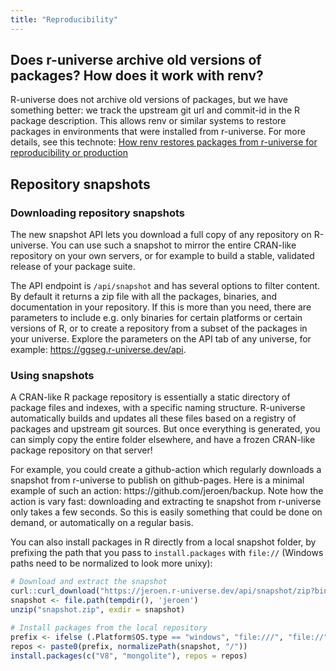 ```yaml
---
title: "Reproducibility"
---
```


## Does r-universe archive old versions of packages? How does it work with renv?

R-universe does not archive old versions of packages, but we have something better: we track the upstream git url and commit-id in the R package description. This allows renv or similar systems to restore packages in environments that were installed from r-universe. For more details, see this technote: [How renv restores packages from r-universe for reproducibility or production](https://ropensci.org/blog/2022/01/06/runiverse-renv/) 

## Repository snapshots

### Downloading repository snapshots

The new snapshot API lets you download a full copy of any repository on R-universe. 
You can use such a snapshot to mirror the entire CRAN-like repository on your own servers, or for example to build a stable, validated release of your package suite.

The API endpoint is `/api/snapshot` and has several options to filter content.
By default it returns a zip file with all the packages, binaries, and documentation in your repository. 
If this is more than you need, there are parameters to include e.g. only binaries for certain platforms or certain versions of R, or to create a repository from a subset of the packages in your universe. 
Explore the parameters on the API tab of any universe, for example: <https://ggseg.r-universe.dev/api>.


### Using snapshots

A CRAN-like R package repository is essentially a static directory of package files and indexes, with a specific naming structure. 
R-universe automatically builds and updates all these files based on a registry of packages and upstream git sources. 
But once everything is generated, you can simply copy the entire folder elsewhere, and have a frozen CRAN-like package repository on that server!

For example, you could create a github-action which regularly downloads a snapshot from r-universe to publish on github-pages. 
Here is a minimal example of such an action: https://github.com/jeroen/backup. Note how the action is vary fast: downloading and extracting te snapshot from r-universe only takes a few seconds. 
So this is easily something that could be done on demand, or automatically on a regular basis.

You can also install packages in R directly from a local snapshot folder, by prefixing the path that you pass to `install.packages` with `file://` (Windows paths need to be normalized to look more unixy):

```r
# Download and extract the snapshot
curl::curl_download("https://jeroen.r-universe.dev/api/snapshot/zip?binaries=4.3", "snapshot.zip")
snapshot <- file.path(tempdir(), 'jeroen')
unzip("snapshot.zip", exdir = snapshot)

# Install packages from the local repository
prefix <- ifelse (.Platform$OS.type == "windows", "file:///", "file://")
repos <- paste0(prefix, normalizePath(snapshot, "/"))
install.packages(c("V8", "mongolite"), repos = repos)
```

